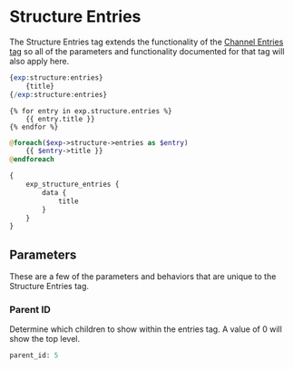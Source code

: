 

# Structure Entries

The Structure Entries tag extends the functionality of the [Channel Entries tag](./channel-entries.mdx) so all of the parameters and functionality documented for that tag will also apply here.

<Tabs>
<TabItem value="native" label="Native">

```php
{exp:structure:entries}
    {title}
{/exp:structure:entries}
```

</TabItem>
<TabItem value="twig" label="Twig">

```twig
{% for entry in exp.structure.entries %}
    {{ entry.title }}
{% endfor %}
```

</TabItem>
<TabItem value="blade" label="Blade">

```php
@foreach($exp->structure->entries as $entry)
    {{ $entry->title }}
@endforeach
```

</TabItem>
<TabItem value="graphql" label="GraphQL">

```graphql
{
    exp_structure_entries {
        data {
            title
        }
    }
}
```

</TabItem>
</Tabs>

## Parameters

These are a few of the parameters and behaviors that are unique to the Structure Entries tag.

### Parent ID

Determine which children to show within the entries tag. A value of 0 will show the top level.

```php
parent_id: 5
```